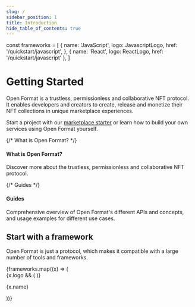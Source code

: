```yaml
---
slug: /
sidebar_position: 1
title: Introduction
hide_table_of_contents: true
---
```


const frameworks = [
  {
    name: 'JavaScript',
    logo: JavascriptLogo,
    href: '/quickstart/javascript',
  },
  { name: 'React', logo: ReactLogo, href: '/quickstart/javascript' },
]

# Getting Started

Open Format is a trustless, permissionless and collaborative NFT protocol. It enables developers and creators to create, release and monetize their NFT collections in unique marketplace experiences.

Start a project with our [marketplace starter](https://github.com/simpleweb/open-format-nft) or learn how to build your own services using Open Format yourself.

<div class="container" style={{ padding: 0 }}>
  <div class="row is-multiline">
    {/* What is Open Format? */}
    <div class="col col--4">
      <Link class="card" to="/what-is-open-format" style={{ height: '100%' }}>
        <div class="card__body">
          <h4>What is Open Format?</h4>
          <p>Discover more about the trustless, permissionless and collaborative NFT protocol.</p>
        </div>
      </Link>
    </div>
    {/* Guides */}
    <div class="col col--4">
      <Link class="card" to="/guides/overview" style={{ height: '100%' }}>
        <div class="card__body">
          <h4>Guides</h4>
          <p>Comprehensive overview of Open Format's different APIs and concepts, and usage examples for different use cases.</p>
        </div>
      </Link>
    </div>
  </div>
</div>

## Start with a framework

Open Format is just a protocol, which makes it compatible with a large number of tools and frameworks.

<div>
  <div class="row is-multiline">
    {frameworks.map((x) => (
      <div key={x.name} class="col col--3">
        <Link class="card" to={x.href}>
          <div class="card__body" style={{ display: 'flex', gap: 20, alignItems: 'center' }}>
            {x.logo && (
              <x.logo width="20" alt={x.name} style={{ display: 'block', maxHeight: 20 }} />
            )}
            <p>{x.name}</p>
          </div>
        </Link>
      </div>
    ))}
  </div>
</div>
